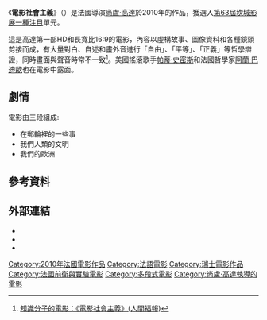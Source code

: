 {{Infobox film
| name = 電影社會主義
| original_name = ''Film Socialisme''
| image = 
| caption = 
| director = [[尚盧·高達|尚盧·高達]]
| producer = Alain Sarde
| writer = 
| narrator = 
| starring = 
| cinematography = 
| editing = 
| studio = Vega Film
| distributor = 
| released = {{flagicon|France}}2010年5月17日(坎城影展首映)<br/>{{flagicon|France}}2010年5月19日
| runtime = 102分鐘
| country = {{FRA}}<br />{{SUI}}
| language = [[法語|法語]]<br />[[德語|德語]]
| budget = 
| gross = 
| followed_by = 
| hk_name = 
| tw_name = 
}}

《'''電影社會主義'''》（{{lang-fr|Film Socialisme}}）是法國導演[[尚盧·高達|尚盧·高達]]於2010年的作品，獲選入[[第63屆坎城影展|第63屆坎城影展]][[一種注目|一種注目]]單元。

這是高達第一部HD和長寬比16:9的電影，內容以虛構故事、圖像資料和各種鏡頭剪接而成，有大量對白、自述和畫外音進行「自由」、「平等」、「正義」等哲學辯證，同時畫面與聲音時常不一致<ref>[http://www.merit-times.com.tw/NewsPage.aspx?unid=282522 知識分子的電影：《電影社會主義》(人間福報)]</ref>。美國搖滾歌手[[帕蒂·史密斯|帕蒂·史密斯]]和法國哲學家[[阿蘭·巴迪歐|阿蘭·巴迪歐]]也在電影中露面。

== 劇情 ==
電影由三段組成:
*在郵輪裡的一些事
*我們人類的文明
*我們的歐洲

== 參考資料 ==
{{reflist}}

== 外部連結 ==
*{{IMDb title|1438535|Film Socialisme}}
*{{Rotten Tomatoes|film_socialisme|Film Socialisme}}
*{{douban}}
{{尚盧·高達執導的電影}}
[[Category:2010年法國電影作品|Category:2010年法國電影作品]]
[[Category:法語電影|Category:法語電影]]
[[Category:瑞士電影作品|Category:瑞士電影作品]]
[[Category:法國前衛與實驗電影|Category:法國前衛與實驗電影]]
[[Category:多段式電影|Category:多段式電影]]
[[Category:尚盧·高達執導的電影|Category:尚盧·高達執導的電影]]